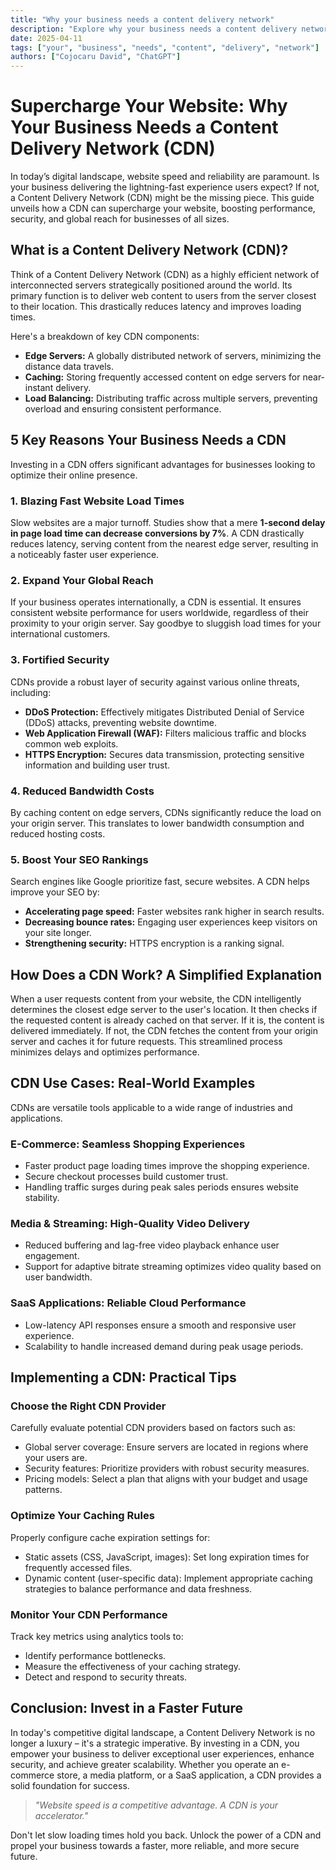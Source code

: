 ```yaml
---
title: "Why your business needs a content delivery network"
description: "Explore why your business needs a content delivery network in this detailed guide, offering insights, strategies, and practical tips to enhance your understanding and application of the topic."
date: 2025-04-11
tags: ["your", "business", "needs", "content", "delivery", "network"]
authors: ["Cojocaru David", "ChatGPT"]
---
```


# Supercharge Your Website: Why Your Business Needs a Content Delivery Network (CDN)

In today’s digital landscape, website speed and reliability are paramount. Is your business delivering the lightning-fast experience users expect? If not, a Content Delivery Network (CDN) might be the missing piece. This guide unveils how a CDN can supercharge your website, boosting performance, security, and global reach for businesses of all sizes.

## What is a Content Delivery Network (CDN)?

Think of a Content Delivery Network (CDN) as a highly efficient network of interconnected servers strategically positioned around the world. Its primary function is to deliver web content to users from the server closest to their location. This drastically reduces latency and improves loading times.

Here's a breakdown of key CDN components:

- **Edge Servers:** A globally distributed network of servers, minimizing the distance data travels.
- **Caching:** Storing frequently accessed content on edge servers for near-instant delivery.
- **Load Balancing:** Distributing traffic across multiple servers, preventing overload and ensuring consistent performance.

## 5 Key Reasons Your Business Needs a CDN

Investing in a CDN offers significant advantages for businesses looking to optimize their online presence.

### 1. Blazing Fast Website Load Times

Slow websites are a major turnoff. Studies show that a mere **1-second delay in page load time can decrease conversions by 7%**. A CDN drastically reduces latency, serving content from the nearest edge server, resulting in a noticeably faster user experience.

### 2. Expand Your Global Reach

If your business operates internationally, a CDN is essential. It ensures consistent website performance for users worldwide, regardless of their proximity to your origin server. Say goodbye to sluggish load times for your international customers.

### 3. Fortified Security

CDNs provide a robust layer of security against various online threats, including:

- **DDoS Protection:** Effectively mitigates Distributed Denial of Service (DDoS) attacks, preventing website downtime.
- **Web Application Firewall (WAF):** Filters malicious traffic and blocks common web exploits.
- **HTTPS Encryption:** Secures data transmission, protecting sensitive information and building user trust.

### 4. Reduced Bandwidth Costs

By caching content on edge servers, CDNs significantly reduce the load on your origin server. This translates to lower bandwidth consumption and reduced hosting costs.

### 5. Boost Your SEO Rankings

Search engines like Google prioritize fast, secure websites. A CDN helps improve your SEO by:

- **Accelerating page speed:** Faster websites rank higher in search results.
- **Decreasing bounce rates:** Engaging user experiences keep visitors on your site longer.
- **Strengthening security:** HTTPS encryption is a ranking signal.

## How Does a CDN Work? A Simplified Explanation

When a user requests content from your website, the CDN intelligently determines the closest edge server to the user's location. It then checks if the requested content is already cached on that server. If it is, the content is delivered immediately. If not, the CDN fetches the content from your origin server and caches it for future requests. This streamlined process minimizes delays and optimizes performance.

## CDN Use Cases: Real-World Examples

CDNs are versatile tools applicable to a wide range of industries and applications.

### E-Commerce: Seamless Shopping Experiences

- Faster product page loading times improve the shopping experience.
- Secure checkout processes build customer trust.
- Handling traffic surges during peak sales periods ensures website stability.

### Media & Streaming: High-Quality Video Delivery

- Reduced buffering and lag-free video playback enhance user engagement.
- Support for adaptive bitrate streaming optimizes video quality based on user bandwidth.

### SaaS Applications: Reliable Cloud Performance

- Low-latency API responses ensure a smooth and responsive user experience.
- Scalability to handle increased demand during peak usage periods.

## Implementing a CDN: Practical Tips

### Choose the Right CDN Provider

Carefully evaluate potential CDN providers based on factors such as:

- Global server coverage: Ensure servers are located in regions where your users are.
- Security features: Prioritize providers with robust security measures.
- Pricing models: Select a plan that aligns with your budget and usage patterns.

### Optimize Your Caching Rules

Properly configure cache expiration settings for:

- Static assets (CSS, JavaScript, images): Set long expiration times for frequently accessed files.
- Dynamic content (user-specific data): Implement appropriate caching strategies to balance performance and data freshness.

### Monitor Your CDN Performance

Track key metrics using analytics tools to:

- Identify performance bottlenecks.
- Measure the effectiveness of your caching strategy.
- Detect and respond to security threats.

## Conclusion: Invest in a Faster Future

In today's competitive digital landscape, a Content Delivery Network is no longer a luxury – it's a strategic imperative. By investing in a CDN, you empower your business to deliver exceptional user experiences, enhance security, and achieve greater scalability. Whether you operate an e-commerce store, a media platform, or a SaaS application, a CDN provides a solid foundation for success.

> _"Website speed is a competitive advantage. A CDN is your accelerator."_

Don't let slow loading times hold you back. Unlock the power of a CDN and propel your business towards a faster, more reliable, and more secure future.

